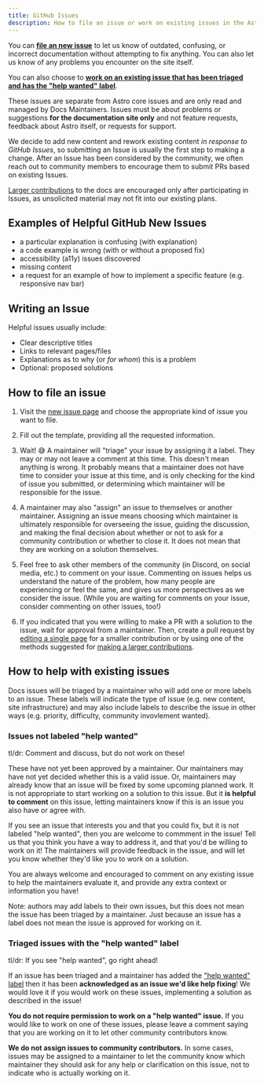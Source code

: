 ```yaml
---
title: GitHub Issues
description: How to file an issue or work on existing issues in the Astro Docs repository.
---
```

You can [**file an new issue**](https://github.com/withastro/docs/issues/new/choose) to let us know of outdated, confusing, or incorrect documentation without attempting to fix anything. You can also let us know of any problems you encounter on the site itself.

You can also choose to [**work on an existing issue that has been triaged and has the "help wanted" label**](https://github.com/withastro/docs/issues?q=is%3Aissue+is%3Aopen+sort%3Aupdated-desc+label%3A%22help+wanted%22).

These issues are separate from Astro core issues and are only read and managed by Docs Maintainers. Issues must be about problems or suggestions **for the documentation site only** and not feature requests, feedback about Astro itself, or requests for support.

We decide to add new content and rework existing content *in response to GitHub Issues*, so submitting an Issue is usually the first step to making a change. After an Issue has been considered by the community, we often reach out to community members to encourage them to submit PRs based on existing Issues. 

[Larger contributions](/first-time/5-larger-contributions/) to the docs are encouraged only after participating in Issues, as unsolicited material may not fit into our existing plans.

## Examples of Helpful GitHub New Issues

- a particular explanation is confusing (with explanation)
- a code example is wrong (with or without a proposed fix)
- accessibility (a11y) issues discovered
- missing content
- a request for an example of how to implement a specific feature (e.g. responsive nav bar)

## Writing an Issue

Helpful issues usually include:
- Clear descriptive titles
- Links to relevant pages/files
- Explanations as to why (or _for whom_) this is a problem
- Optional: proposed solutions

## How to file an issue

1. Visit the [new issue page](https://github.com/withastro/docs/issues/new/choose) and choose the appropriate kind of issue you want to file.

2. Fill out the template, providing all the requested information.

3. Wait! 😅 A maintainer will "triage" your issue by assigning it a label. They may or may not leave a comment at this time. This doesn't mean anything is wrong. It probably means that a maintainer does not have time to consider your issue at this time, and is only checking for the kind of issue you submitted, or determining which maintainer will be responsible for the issue.

4. A maintainer may also "assign" an issue to themselves or another maintainer. Assigning an issue means choosing which maintainer is ultimately responsible for overseeing the issue, guiding the discussion, and making the final decision about whether or not to ask for a community contribution or whether to close it. It does not mean that they are working on a solution themselves.

5. Feel free to ask other members of the community (in Discord, on social media, etc.) to comment on your issue. Commenting on issues helps us understand the nature of the problem, how many people are experiencing or feel the same, and gives us more perspectives as we consider the issue. (While you are waiting for comments on your issue, consider commenting on other issues, too!)

6. If you indicated that you were willing to make a PR with a solution to the issue, wait for approval from a maintainer. Then, create a pull request by [editing a single page](/first-time/4-edit-single-page/) for a smaller contribution or by using one of the methods suggested for [making a larger contributions](/first-time/5-larger-contributions/).

## How to help with existing issues

Docs issues will be triaged by a maintainer who will add one or more labels to an issue. These labels will indicate the type of issue (e.g. new content, site infrastructure) and may also include labels to describe the issue in other ways (e.g. priority, difficulty, community invovlement wanted).

### Issues not labeled "help wanted"

tl/dr: Comment and discuss, but do not work on these!

These have not yet been approved by a maintainer. Our maintainers may have not yet decided whether this is a valid issue. Or, maintainers may already know that an issue will be fixed by some upcoming planned work. It is not appropriate to start working on a solution to this issue. But it **is helpful to comment** on this issue, letting maintainers know if this is an issue you also have or agree with.

If you see an issue that interests you and that you could fix, but it is not labeled "help wanted", then you are welcome to commment in the issue! Tell us that you think you have a way to address it, and that you'd be willing to work on it! The maintainers will provide feedback in the issue, and will let you know whether they'd like you to work on a solution.

You are always welcome and encouraged to comment on any existing issue to help the maintainers evaluate it, and provide any extra context or information you have!

Note: authors may add labels to their own issues, but this does not mean the issue has been triaged by a maintainer. Just because an issue has a label does not mean the issue is approved for working on it. 


### Triaged issues with the "help wanted" label

tl/dr: If you see "help wanted", go right ahead!

If an issue has been triaged and a maintainer has added the ["help wanted" label](https://github.com/withastro/docs/issues?q=is%3Aissue+is%3Aopen+sort%3Aupdated-desc+label%3A%22help+wanted%22) then it has been **acknowledged as an issue we'd like help fixing**! We would love it if you would work on these issues, implementing a solution as described in the issue!

**You do not require permission to work on a "help wanted" issue.** If you would like to work on one of these issues, please leave a comment saying that you are working on it to let other community contributors know. 

**We do not assign issues to community contributors.** In some cases, issues may be assigned to a maintainer to let the community know which maintainer they should ask for any help or clarification on this issue, not to indicate who is actually working on it.



